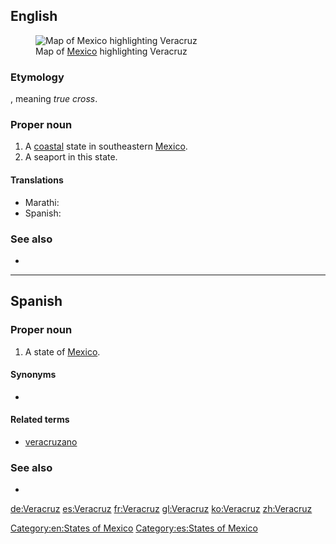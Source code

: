 ==English==
[[File:Mexico map, MX-VER.svg|thumb|Map of [[Mexico]] highlighting Veracruz]]

===Etymology===
{{etyl|es|en}}, meaning ''true cross''.

===Proper noun===
{{en-proper noun}}

# A [[coastal]] state in southeastern [[Mexico]].
# A seaport in this state.

====Translations====
{{trans-top|state of Mexico}}
* Marathi: {{t|mr|वेराक्रुज|n|tr=verākruza|sc=Deva}}
* Spanish: {{t+|es|Veracruz|f}}
{{trans-mid}}
{{trans-bottom}}

===See also===
* {{pedialite}}

[[Category:en:States of Mexico]]

----

==Spanish==

===Proper noun===
{{es-proper noun|f}}

# A state of [[Mexico]].

====Synonyms====
* {{l|es|VC}} {{qualifier|abbreviation}}

====Related terms====
* [[veracruzano]]

===See also===
* {{pedialite|lang=es}}

[[Category:es:States of Mexico]]

[[de:Veracruz]]
[[es:Veracruz]]
[[fr:Veracruz]]
[[gl:Veracruz]]
[[ko:Veracruz]]
[[zh:Veracruz]]